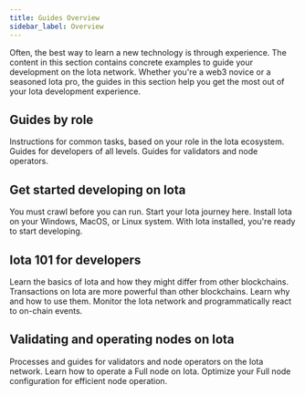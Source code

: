 ```yaml
---
title: Guides Overview
sidebar_label: Overview
---
```


Often, the best way to learn a new technology is through experience. The content in this section contains concrete examples to guide your development on the Iota network. Whether you're a web3 novice or a seasoned Iota pro, the guides in this section help you get the most out of your Iota development experience.

## Guides by role

Instructions for common tasks, based on your role in the Iota ecosystem.
<Cards>
<Card title="Developer guides" href="/guides/developer">
Guides for developers of all levels.
</Card>
<Card title="Operator guides" href="/guides/operator">
Guides for validators and node operators.
</Card>
</Cards>

## Get started developing on Iota

You must crawl before you can run. Start your Iota journey here.
<Cards>
<Card title="Install Iota" href="/guides/developer/getting-started/iota-install">
Install Iota on your Windows, MacOS, or Linux system.
</Card>
<Card title="Your first Iota dApp" href="/guides/developer/first-app">
With Iota installed, you're ready to start developing.
</Card>
</Cards>

## Iota 101 for developers

Learn the basics of Iota and how they might differ from other blockchains.
<Cards>
<Card title="Transactions on Iota" href="/guides/developer/iota-101/building-ptb">
Transactions on Iota are more powerful than other blockchains. Learn why and how to use them.
</Card>
<Card title="Access time on chain" href="/guides/developer/iota-101/access-time">
</Card>
<Card title="Using events" href="/guides/developer/iota-101/using-events">
Monitor the Iota network and programmatically react to on-chain events.
</Card>
</Cards>

## Validating and operating nodes on Iota

Processes and guides for validators and node operators on the Iota network.
<Cards>
<Card title="Validator configuration" href="/guides/operator/validator-config">
</Card>
<Card title="Run a Iota Full node" href="/guides/operator/iota-full-node">
Learn how to operate a Full node on Iota.
</Card>
<Card title="Full node data management" href="/guides/operator/data-management">
Optimize your Full node configuration for efficient node operation.
</Card>
</Cards>
